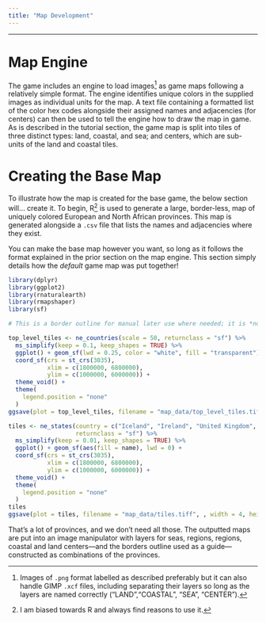 ```yaml
---
title: "Map Development"
---
```


------------------------------------------------------------------------

# Map Engine

The game includes an engine to load images[^1] as game maps following a relatively simple format. The engine identifies unique colors in the supplied images as individual units for the map. A text file containing a formatted list of the color hex codes alongside their assigned names and adjacencies (for centers) can then be used to tell the engine how to draw the map in game. As is described in the tutorial section, the game map is split into tiles of three distinct types: land, coastal, and sea; and centers, which are sub-units of the land and coastal tiles.

[^1]: Images of `.png` format labelled as described preferably but it can also handle GIMP `.xcf` files, including separating their layers so long as the layers are named correctly ("LAND","COASTAL", "SEA", "CENTER").

# Creating the Base Map

To illustrate how the map is created for the base game, the below section will... create it. To begin, R[^2] is used to generate a large, border-less, map of uniquely colored European and North African provinces. This map is generated alongside a `.csv` file that lists the names and adjacencies where they exist.

[^2]: I am biased towards R and always find reasons to use it.

::: {.callout-note icon="false"}
You can make the base map however you want, so long as it follows the format explained in the prior section on the map engine. This section simply details how the *default* game map was put together!
:::

```r

library(dplyr)
library(ggplot2)
library(rnaturalearth)
library(rmapshaper)
library(sf)

# This is a border outline for manual later use where needed; it is *not* used for map-gen.

top_level_tiles <- ne_countries(scale = 50, returnclass = "sf") %>%
  ms_simplify(keep = 0.1, keep_shapes = TRUE) %>%
  ggplot() + geom_sf(lwd = 0.25, color = "white", fill = "transparent") +
  coord_sf(crs = st_crs(3035),
           xlim = c(1800000, 6800000), 
           ylim = c(1000000, 6000000)) +
  theme_void() +
  theme(
    legend.position = "none"
  )
ggsave(plot = top_level_tiles, filename = "map_data/top_level_tiles.tiff", width = 4, height = 2.25, device='tiff', dpi=960)

tiles <- ne_states(country = c("Iceland", "Ireland", "United Kingdom", "Norway", "Sweden", "Finland", "Russia", "Denmark", "Estonia", "Latvia", "Lithuania", "France", "Luxembourg", "Belgium", "Netherlands", "Germany", "Czech Republic", "Poland", "Belarus", "Switzerland", "Austria", "Slovakia", "Ukraine", "Portugal", "Spain", "Andorra", "Monaco", "Italy", "Vatican City", "San Marino", "Slovenia", "Hungary", "Croatia", "Bosnia and Herzegovina", "Serbia", "Romania", "Moldova", "Montenegro", "Republic of Serbia", "Kosovo", "Albania", "Macedonia", "Bulgaria", "Greece", "Turkey", "Morocco", "Algeria", "Tunisia", "Cyprus", "Libya", "Egypt", "Israel", "West Bank", "Lebanon", "Syria", "Jordan", "Iraq", "Armenia", "Georgia", "Azerbaijan", "Saudi Arabia", "Kuwait", "Iran", "Kazakhstan", "Northern Cyprus", "Malta", "Greenland"),
                   returnclass = "sf") %>%
  ms_simplify(keep = 0.01, keep_shapes = TRUE) %>%
  ggplot() + geom_sf(aes(fill = name), lwd = 0) +
  coord_sf(crs = st_crs(3035),
           xlim = c(1800000, 6800000), 
           ylim = c(1000000, 6000000)) +
  theme_void() +
  theme(
    legend.position = "none"
  )
tiles
ggsave(plot = tiles, filename = "map_data/tiles.tiff", , width = 4, height = 2.25, device='tiff', dpi=960)

```

That's a lot of provinces, and we don't need all those. The outputted maps are put into an image manipulator with layers for seas, regions, regions, coastal and land centers—and the borders outline used as a guide—constructed as combinations of the provinces.
